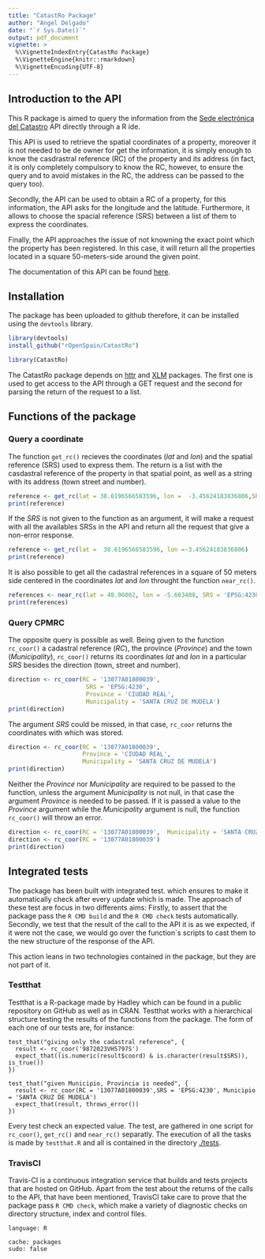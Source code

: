 ```yaml
---
title: "CatastRo Package"
author: "Angel Delgado"
date: "`r Sys.Date()`"
output: pdf_document
vignette: >
  %\VignetteIndexEntry{CatastRo Package}
  %\VignetteEngine{knitr::rmarkdown}
  %\VignetteEncoding{UTF-8}
---
```


## Introduction to the API

This R package is aimed to query  the information from the [Sede electrónica del Catastro](http://ovc.catastro.meh.es/ovcservweb/OVCSWLocalizacionRC/OVCCoordenadas.asmx) API directly through a R ide. 

This API is used to retrieve the spatial coordinates of a property, moreover it is not needed to be de owner for get the information, it is simply enough to know the casdrastral reference (RC) of the property and its address (in fact, it is only completely compulsory to know the RC, however, to ensure the query and to avoid mistakes in the RC, the address can be passed to the query too).

Secondly, the API can be used to obtain a RC of a property, for this information, the API asks for the longitude and the latitude. Furthermore, it allows to choose the spacial reference (SRS) between a list of them to express the coordinates.

Finally, the API approaches the issue of not knowning the exact point which the property has been registered. In this case, it will return all the properties located in a square 50-meters-side around the given point.

The documentation of this API can be found [here](http://www.catastro.meh.es/ayuda/lang/castellano/servicios_web.htm).

## Installation

The package has been uploaded to github therefore, it can be installed using the `devtools` library.

```r
library(devtools)
install_github("rOpenSpain/CatastRo")
```
```r
library(CatastRo)
```

The CatastRo package depends on [httr](https://github.com/r-lib/httr) and [XLM](https://github.com/omegahat/XML) packages. The first one is used to get access to the API through a GET request and the second for parsing the return of the request to a list.

## Functions of the package
### Query a coordinate

The function `get_rc()` recieves the coordinates (*lat* and *lon*) and the spatial reference (SRS) used to express them. The return is a list with the casdastral reference of the property in that spatial point, as well as a string with its address (town street and number).


```r
reference <- get_rc(lat = 38.6196566583596, lon =  -3.45624183836806,SRS = 'EPSG:4230')
print(reference)
``` 

If the *SRS* is not given to the function as an argument, it will make a request with all the availables SRSs in the API and return all the request that give a non-error response.

```r
reference <- get_rc(lat =  38.6196566583596, lon =-3.45624183836806)
print(reference)
``` 

It is also possible to get all the cadastral references in a square of 50 meters side centered in the coordinates *lat* and *lon* throught the function `near_rc()`.

```r
references <- near_rc(lat = 40.96002, lon = -5.663408, SRS = 'EPSG:4230')
print(references)
``` 

### Query CPMRC 

The opposite query is possible as well. Being given to the function `rc_coor()` a cadastral reference (*RC*), the province (*Province*) and the  town (*Municipality*), `rc_coor()` returns its coordinates *lat* and *lon* in a particular *SRS* besides the direction (town, street and number).

```r
direction <- rc_coor(RC = '13077A01800039', 
                      SRS = 'EPSG:4230',
                      Province = 'CIUDAD REAL', 
                      Municipality = 'SANTA CRUZ DE MUDELA')
print(direction)
```

The argument *SRS* could be missed, in that case, `rc_coor` returns the coordinates with which was stored.

```r
direction <- rc_coor(RC = '13077A01800039', 
                     Province = 'CIUDAD REAL', 
                     Municipality = 'SANTA CRUZ DE MUDELA')
print(direction)
```

Neither the *Province* nor *Municipality* are required to be passed to the function, unless the argument *Municipality* is not null, in that case the  argument *Province* is needed to be passed. If it is passed a value to the *Province* argument while the *Municipality* argument is null, the function `rc_coor()` will throw an error.

```r
direction <- rc_coor(RC = '13077A01800039',  Municipality = 'SANTA CRUZ DE MUDELA')
direction <- rc_coor(RC = '13077A01800039')
print(direction)
```

## Integrated tests

The package has been built with integrated test. which ensures to make it automatically check after every update which is made. The approach of these test are focus in two differents aims: Firstly, to assert that the package pass the `R CMD build` and the `R CMD check` tests automatically. Secondly, we test that the result of the call to the API it is as we expected, if it were not the case, we would go over the function´s scripts to cast them to the new structure of the response of the API.

This action leans in two technologies contained in the package, but they are not part of it.

### Testthat

Testthat is a R-package made by Hadley which can be found in a public repository on GitHub as well as in CRAN. Testthat works with a hierarchical structure testing the results of the functions from the package. The form of each one of our tests are, for instance:

```
test_that("giving only the cadastral reference", {
  result <- rc_coor('9872023VH5797S')
  expect_that((is.numeric(result$coord) & is.character(result$SRS)), is_true())
})

test_that("given Municipio, Provincia is needed", {
  result <- rc_coor(RC = '13077A01800039',SRS = 'EPSG:4230', Municipio = 'SANTA CRUZ DE MUDELA')
  expect_that(result, throws_error())
})
```

Every test check an expected value. The test, are gathered in one script for `rc_coor()`, `get_rc()` and `near_rc()` separatly. The execution of all  the tasks is made by `testthat.R` and all is contained in the directory [./tests](https://github.com/rOpenSpain/CatastRo/tree/master/tests).

### TravisCI

Travis-CI is a continuous integration service that builds and tests projects that are hosted on GitHub. Apart from the test about the returns of the calls to the API, that have been mentioned, TravisCI take care to prove that the package pass `R CMD check`, which make a variety of diagnostic checks on directory structure, index and control files.

```
language: R

cache: packages
sudo: false
```
